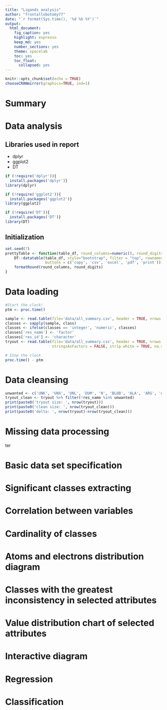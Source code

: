 ```yaml
---
title: "Ligands analysis"
author: "frontallobotomy77"
date: "`r format(Sys.time(), '%d %b %Y')`"
output: 
  html_document:
    fig_caption: yes
    highlight: espresso
    keep_md: yes
    number_sections: yes
    theme: spacelab
    toc: yes
    toc_float:
      collapsed: yes
---
```


```r
knitr::opts_chunk$set(echo = TRUE)
chooseCRANmirror(graphics=TRUE, ind=1)
```

# Summary 

# Data analysis
## Libraries used in report 
 - dplyr
 - ggplot2
 - DT
 
```r
if (!require('dplyr')){ 
  install.packages('dplyr')}
library(dplyr)

if (!require('ggplot2')){ 
  install.packages('ggplot2')}
library(ggplot2)

if (!require('DT')){ 
  install.packages('DT')}
library(DT)
```
 

## Initialization 

```r
set.seed(7)
prettyTable <- function(table_df, round_columns=numeric(), round_digits=2) {
    DT::datatable(table_df, style="bootstrap", filter = "top", rownames = FALSE, extensions = "Buttons", options = list(dom = 'Bfrtip', 
                  buttons = c('copy', 'csv', 'excel', 'pdf', 'print'))) %>%
    formatRound(round_columns, round_digits)
}
```

# Data loading

```r
#Start the clock!
ptm <- proc.time()

sample <- read.table(file='data/all_summary.csv', header = TRUE, nrows = 1000, sep = ';', stringsAsFactors = FALSE, quote = "'", dec = '.')
classes <- sapply(sample, class)
classes <- ifelse(classes == 'integer', 'numeric', classes)
classes['res_name'] <- 'factor'
classes['res_id'] <- 'character'
tryout <- read.table(file='data/all_summary.csv', header = TRUE, nrows = 50000, sep = ';', colClasses = classes, comment.char = "", 
                     stringsAsFactors = FALSE, strip.white = TRUE, na.strings = 'NA', quote = "'", dec = '.')

# Stop the clock
proc.time() - ptm
```

# Data cleansing
```r
unwanted <- c('UNK', 'UNX', 'UNL', 'DUM', 'N', 'BLOB', 'ALA', 'ARG', 'ASN', 'ASP', 'CYS', 'GLN', 'GLU', 'GLY', 'HIS', 'ILE', 'LEU', 'LYS', 'MET', 'MSE', 'PHE', 'PRO', 'SEC', 'SER', 'THR', 'TRP', 'TYR', 'VAL', 'DA', 'DG', 'DT', 'DC', 'DU', 'A', 'G', 'T', 'C', 'U', 'HOH', 'H20', 'WAT')
tryout_clean <- tryout %>% filter(!res_name %in% unwanted)  
print(paste0('tryout size: ', nrow(tryout)))
print(paste0('clean size: ', nrow(tryout_clean)))
print(paste0('delta: ', nrow(tryout)-nrow(tryout_clean)))
```

# Missing data processing
ter

# Basic data set specification

# Significant classes extracting

# Correlation between variables

# Cardinality of classes

# Atoms and electrons distribution diagram

# Classes with the greatest inconsistency in selected attributes

# Value distribution chart of selected attributes

# Interactive diagram

# Regression

# Classification

